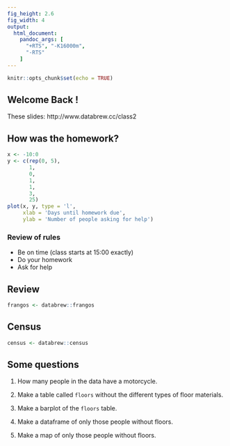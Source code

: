 ```yaml
---
fig_height: 2.6
fig_width: 4
output:
  html_document:
    pandoc_args: [
      "+RTS", "-K16000m",
      "-RTS"
    ]
---
```


```r
knitr::opts_chunk$set(echo = TRUE)
```


## Welcome Back !

These slides: 
http://www.databrew.cc/class2

## How was the homework?

```r
x <- -10:0
y <- c(rep(0, 5),
       1, 
       0, 
       1,
       1, 
       3,
       25)
plot(x, y, type = 'l',
     xlab = 'Days until homework due',
     ylab = 'Number of people asking for help')
```


### Review of rules

- Be on time (class starts at 15:00 exactly)
- Do your homework
- Ask for help

## Review

```r
frangos <- databrew::frangos
```

## Census {.build}

```r
census <- databrew::census
```


## Some questions

1. How many people in the data have a motorcycle.

2. Make a table called `floors` without the different types of floor materials.

3. Make a barplot of the `floors` table.

4. Make a dataframe of only those people without floors.

5. Make a map of only those people without floors.
